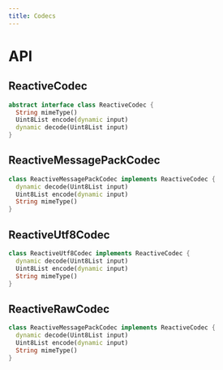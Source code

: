 ```yaml
---
title: Codecs
---
```


# API

## ReactiveCodec

```dart title="Declaration"
abstract interface class ReactiveCodec {
  String mimeType()
  Uint8List encode(dynamic input)
  dynamic decode(Uint8List input)
}
```

## ReactiveMessagePackCodec

```dart title="Declaration"
class ReactiveMessagePackCodec implements ReactiveCodec {
  dynamic decode(Uint8List input)
  Uint8List encode(dynamic input)
  String mimeType() 
}
```

## ReactiveUtf8Codec

```dart title="Declaration"
class ReactiveUtf8Codec implements ReactiveCodec {
  dynamic decode(Uint8List input)
  Uint8List encode(dynamic input)
  String mimeType() 
}
```

## ReactiveRawCodec

```dart title="Declaration"
class ReactiveMessagePackCodec implements ReactiveCodec {
  dynamic decode(Uint8List input)
  Uint8List encode(dynamic input)
  String mimeType() 
}
``` 
